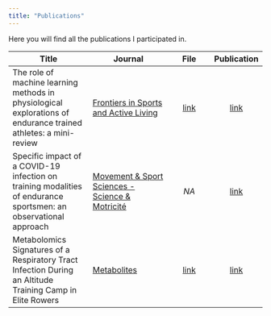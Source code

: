 ```yaml
---
title: "Publications"
---
```


Here you will find all the publications I participated in.

| Title | Journal | File | Publication |
|---------|---------|:---:|:---:|
| The role of machine learning methods in physiological explorations of endurance trained athletes: a mini-review | [Frontiers in Sports and Active Living](https://www.frontiersin.org/journals/sports-and-active-living) | [link](./content/Publications/fspor-06-1440652.pdf) | [link](https://doi.org/10.3389/fspor.2024.1440652) |
| Specific impact of a COVID-19 infection on training modalities of endurance sportsmen: an observational approach | [Movement & Sport Sciences - Science & Motricité](https://www.mov-sport-sciences.org/) | *NA* | [link](https://doi.org/10.1051/sm/2024030) |
| Metabolomics Signatures of a Respiratory Tract Infection During an Altitude Training Camp in Elite Rowers | [Metabolites](https://www.mdpi.com/journal/metabolites) | [link](./content/Publications/metabolites-15-00408.pdf) | [link](https://www.mdpi.com/2218-1989/15/6/408) |
